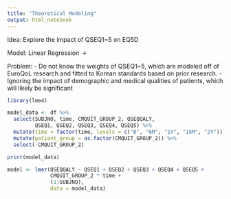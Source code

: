 ```yaml
---
title: "Theoretical Modeling"
output: html_notebook
---
```


Idea: 
Explore the impact of QSEQ1~5 on EQ5D

Model:
Linear Regression -> 

Problem: 
- Do not know the weights of QSEQ1~5, which are modeled off of EuroQoL research 
and fitted to Korean standards based on prior research.
- Ignoring the impact of demographic and medical qualities of patients, which 
will likely be significant

```r
library(lme4)

model_data <- df %>%
  select(SUBJNO, time, CMQUIT_GROUP_2, QSEQQALY,
         QSEQ1, QSEQ2, QSEQ3, QSEQ4, QSEQ5) %>%
  mutate(time = factor(time, levels = c("B", "6M", "1Y", "18M", "2Y"))) %>%
  mutate(patient_group = as.factor(CMQUIT_GROUP_2)) %>%
  select(-CMQUIT_GROUP_2)

print(model_data)

model <- lmer(QSEQQALY ~ QSEQ1 + QSEQ2 + QSEQ3 + QSEQ4 + QSEQ5 + 
              CMQUIT_GROUP_2 * time + 
              (1|SUBJNO),
              data = model_data)
```

